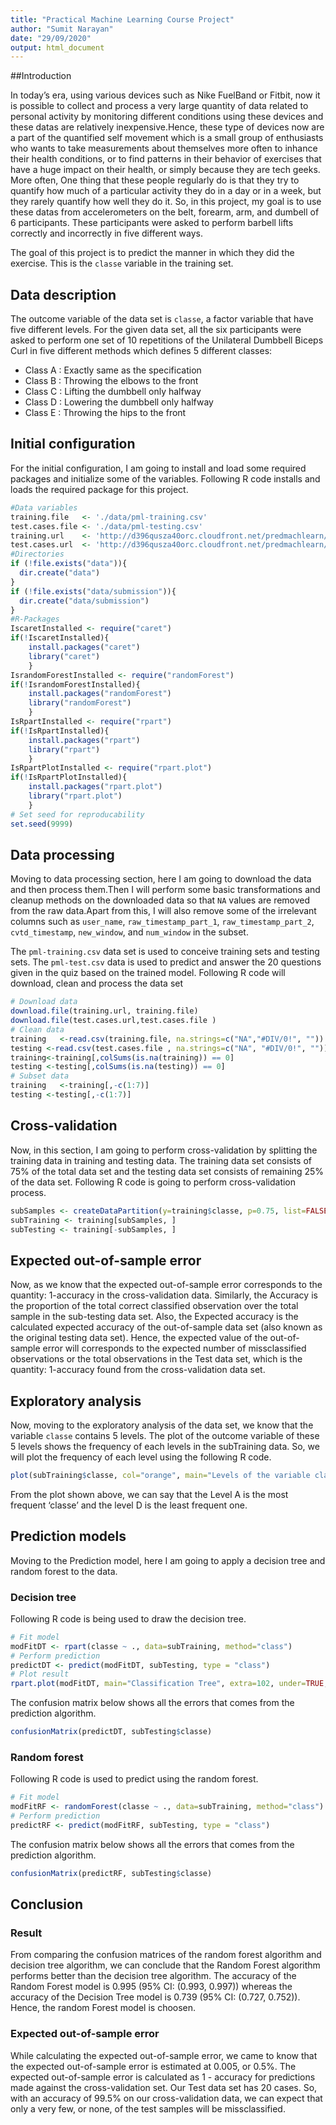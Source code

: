 ---
title: "Practical Machine Learning Course Project"
author: "Sumit Narayan"
date: "29/09/2020"
output: html_document
---


##Introduction

In today's era, using various devices such as Nike FuelBand or Fitbit, now it is possible to collect and process a very large quantity of data related to personal activity by monitoring different conditions using these devices and these datas are relatively inexpensive.Hence, these type of devices now are a part of the quantified self movement which is a small group of enthusiasts who wants to take measurements about themselves more often to inhance their health conditions, or to find patterns in their behavior of exercises that have a huge impact on their health, or simply because they are tech geeks. More often, One thing that these people regularly do is that they try to quantify how much of a particular activity they do in a day or in a week, but they rarely quantify how well they do it. 
So, in this project, my goal is to use these datas from accelerometers on the belt, forearm, arm, and dumbell of 6 participants. These participants were asked to perform barbell lifts correctly and incorrectly in five different ways.

The goal of this project is to predict the manner in which they did the exercise. This is the `classe` variable in the training set.



## Data description

The outcome variable of the data set is `classe`, a factor variable that have five different levels. For the given data set, all the six participants were asked to perform one set of 10 repetitions of the Unilateral Dumbbell Biceps Curl in five different methods which defines 5 different classes:

- Class A : Exactly same as the specification 
- Class B : Throwing the elbows to the front 
- Class C : Lifting the dumbbell only halfway
- Class D : Lowering the dumbbell only halfway
- Class E : Throwing the hips to the front 


## Initial configuration

For the initial configuration, I am going to install and load some required packages and initialize some of the variables. 
Following R code installs and loads the required package for this project.

```{r configuration, echo=TRUE, results='hide'}
#Data variables
training.file   <- './data/pml-training.csv'
test.cases.file <- './data/pml-testing.csv'
training.url    <- 'http://d396qusza40orc.cloudfront.net/predmachlearn/pml-training.csv'
test.cases.url  <- 'http://d396qusza40orc.cloudfront.net/predmachlearn/pml-testing.csv'
#Directories
if (!file.exists("data")){
  dir.create("data")
}
if (!file.exists("data/submission")){
  dir.create("data/submission")
}
#R-Packages
IscaretInstalled <- require("caret")
if(!IscaretInstalled){
    install.packages("caret")
    library("caret")
    }
IsrandomForestInstalled <- require("randomForest")
if(!IsrandomForestInstalled){
    install.packages("randomForest")
    library("randomForest")
    }
IsRpartInstalled <- require("rpart")
if(!IsRpartInstalled){
    install.packages("rpart")
    library("rpart")
    }
IsRpartPlotInstalled <- require("rpart.plot")
if(!IsRpartPlotInstalled){
    install.packages("rpart.plot")
    library("rpart.plot")
    }
# Set seed for reproducability
set.seed(9999)
```

## Data processing
Moving to data processing section, here I am going to download the data and then process them.Then I will perform some basic transformations and cleanup methods on the downloaded data so that `NA` values are removed from the raw data.Apart from this, I will also remove some of the irrelevant columns such as `user_name`, `raw_timestamp_part_1`, `raw_timestamp_part_2`, `cvtd_timestamp`, `new_window`, and  `num_window` in the subset.

The `pml-training.csv` data set is used to conceive training sets and testing sets.
The `pml-test.csv` data is used to predict and answer the 20 questions given in the quiz based on the trained model.
Following R code will download, clean and process the data set

```{r dataprocessing, echo=TRUE, results='hide'}
# Download data
download.file(training.url, training.file)
download.file(test.cases.url,test.cases.file )
# Clean data
training   <-read.csv(training.file, na.strings=c("NA","#DIV/0!", ""))
testing <-read.csv(test.cases.file , na.strings=c("NA", "#DIV/0!", ""))
training<-training[,colSums(is.na(training)) == 0]
testing <-testing[,colSums(is.na(testing)) == 0]
# Subset data
training   <-training[,-c(1:7)]
testing <-testing[,-c(1:7)]
```

## Cross-validation
Now, in this section, I am going to perform cross-validation by splitting the training data in training and testing data. The training data set consists of 75% of the total data set and the testing data set consists of remaining 25% of the data set.
Following R code is going to perform cross-validation process.
```{r datasplitting, echo=TRUE, results='hide'}
subSamples <- createDataPartition(y=training$classe, p=0.75, list=FALSE)
subTraining <- training[subSamples, ] 
subTesting <- training[-subSamples, ]
```


## Expected out-of-sample error
Now, as we know that the expected out-of-sample error corresponds to the quantity: 1-accuracy in the cross-validation data. Similarly, the Accuracy is the proportion of the total correct classified observation over the total sample in the sub-testing data set. Also, the Expected accuracy is the calculated expected accuracy of the out-of-sample data set (also known as the original testing data set). 
Hence, the expected value of the out-of-sample error will corresponds to the expected number of missclassified observations or the total observations in the Test data set, which is the quantity: 1-accuracy found from the cross-validation data set.

## Exploratory analysis
Now, moving to the exploratory analysis of the data set, we know that the variable `classe` contains 5 levels. The plot of the outcome variable of these 5 levels shows the frequency of each levels in the subTraining data.
So, we will plot the frequency of each level using the following R code.

```{r exploranalysis, echo=TRUE}
plot(subTraining$classe, col="orange", main="Levels of the variable classe", xlab="classe levels", ylab="Frequency")
```

From the plot shown above, we can say that the Level A is the most frequent 'classe' and the level D is the least frequent one.


## Prediction models
Moving to the Prediction model, here I am going to apply a decision tree and random forest to the data.

### Decision tree
Following R code is being used to draw the decision tree.
```{r decisiontree, echo=TRUE}
# Fit model
modFitDT <- rpart(classe ~ ., data=subTraining, method="class")
# Perform prediction
predictDT <- predict(modFitDT, subTesting, type = "class")
# Plot result
rpart.plot(modFitDT, main="Classification Tree", extra=102, under=TRUE, faclen=0)
```

The confusion matrix below shows all the errors that comes from the prediction algorithm.

```{r decisiontreecm, echo=TRUE}
confusionMatrix(predictDT, subTesting$classe)
```

### Random forest
Following R code is used to predict using the random forest.
```{r randomforest, echo=TRUE}
# Fit model
modFitRF <- randomForest(classe ~ ., data=subTraining, method="class")
# Perform prediction
predictRF <- predict(modFitRF, subTesting, type = "class")
```

The confusion matrix below shows all the errors that comes from the prediction algorithm.

```{r randomforestcm, echo=TRUE}
confusionMatrix(predictRF, subTesting$classe)
```

## Conclusion

### Result

From comparing the confusion matrices of the random forest algorithm and decision tree algorithm, we can conclude that the Random Forest algorithm performs better than the decision tree algorithm. The accuracy of the Random Forest model is 0.995 (95% CI: (0.993, 0.997)) whereas the accuracy of the Decision Tree model is 0.739 (95% CI: (0.727, 0.752)).
Hence, the random Forest model is choosen.


### Expected out-of-sample error
While calculating the expected out-of-sample error, we came to know that the expected out-of-sample error is estimated at 0.005, or 0.5%. The expected out-of-sample error is calculated as 1 - accuracy for predictions made against the cross-validation set.
Our Test data set has 20 cases. So, with an accuracy of 99.5% on our cross-validation data, we can expect that only a very few, or none, of the test samples will be missclassified.

